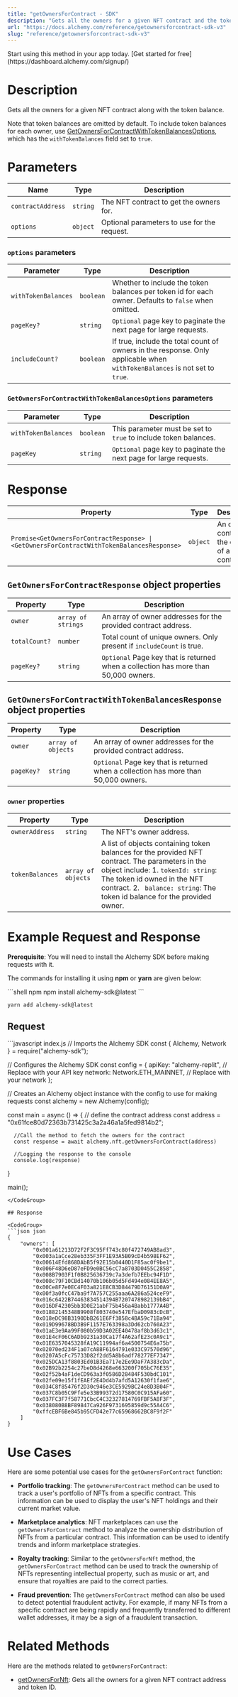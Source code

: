 ```yaml
---
title: "getOwnersForContract - SDK"
description: "Gets all the owners for a given NFT contract and the token balance."
url: "https://docs.alchemy.com/reference/getownersforcontract-sdk-v3"
slug: "reference/getownersforcontract-sdk-v3"
---
```


<Tip title="Don’t have an API key?" icon="star">
  Start using this method in your app today. [Get started for free](https://dashboard.alchemy.com/signup/)
</Tip>

# Description

Gets all the owners for a given NFT contract along with the token balance.

Note that token balances are omitted by default. To include token balances for each owner, use [GetOwnersForContractWithTokenBalancesOptions](#getownersforcontractwithtokenbalancesoptions-parameters), which has the `withTokenBalances` field set to `true`.

# Parameters

| Name              | Type     | Description                                 |
| ----------------- | -------- | ------------------------------------------- |
| `contractAddress` | `string` | The NFT contract to get the owners for.     |
| `options`         | `object` | Optional parameters to use for the request. |

### `options` parameters

| Parameter           | Type      | Description                                                                                                                |
| ------------------- | --------- | -------------------------------------------------------------------------------------------------------------------------- |
| `withTokenBalances` | `boolean` | Whether to include the token balances per token id for each owner. Defaults to `false` when omitted.                       |
| `pageKey?`          | `string`  | `Optional` page key to paginate the next page for large requests.                                                          |
| `includeCount?`     | `boolean` | If true, include the total count of owners in the response. Only applicable when `withTokenBalances` is not set to `true`. |

### `GetOwnersForContractWithTokenBalancesOptions` parameters

| Parameter           | Type      | Description                                                       |
| ------------------- | --------- | ----------------------------------------------------------------- |
| `withTokenBalances` | `boolean` | This parameter must be set to `true` to include token balances.   |
| `pageKey`           | `string`  | `Optional` page key to paginate the next page for large requests. |

# Response

| Property                                                                                   | Type     | Description                                    |
| ------------------------------------------------------------------------------------------ | -------- | ---------------------------------------------- |
| `Promise<GetOwnersForContractResponse> \| <GetOwnersForContractWithTokenBalancesResponse>` | `object` | An object containing the owners of a contract. |

## `GetOwnersForContractResponse` object properties

| Property      | Type               | Description                                                                         |
| ------------- | ------------------ | ----------------------------------------------------------------------------------- |
| `owner`       | `array of strings` | An array of owner addresses for the provided contract address.                      |
| `totalCount?` | `number`           | Total count of unique owners. Only present if `includeCount` is true.               |
| `pageKey?`    | `string`           | `Optional` Page key that is returned when a collection has more than 50,000 owners. |

## `GetOwnersForContractWithTokenBalancesResponse` object properties

| Property   | Type               | Description                                                                         |
| ---------- | ------------------ | ----------------------------------------------------------------------------------- |
| `owner`    | `array of objects` | An array of owner addresses for the provided contract address.                      |
| `pageKey?` | `string`           | `Optional` Page key that is returned when a collection has more than 50,000 owners. |

### `owner` properties

| Property        | Type               | Description                                                                                                                                                                                                                                        |
| --------------- | ------------------ | -------------------------------------------------------------------------------------------------------------------------------------------------------------------------------------------------------------------------------------------------- |
| `ownerAddress`  | `string`           | The NFT's owner address.                                                                                                                                                                                                                           |
| `tokenBalances` | `array of objects` | A list of objects containing token balances for the provided NFT contract. The parameters in the object include: 1. `tokenId: string`: The token id owned in the NFT contract. 2. ` balance: string`: The token id balance for the provided owner. |

# Example Request and Response

**Prerequisite**: You will need to install the Alchemy SDK before making requests with it.

The commands for installing it using **npm** or **yarn** are given below:

<CodeGroup>
  ```shell npm
  npm install alchemy-sdk@latest
  ```

  ```shell yarn
  yarn add alchemy-sdk@latest
  ```
</CodeGroup>

## Request

<CodeGroup>
  ```javascript index.js
  // Imports the Alchemy SDK
  const { Alchemy, Network } = require("alchemy-sdk");

  // Configures the Alchemy SDK
  const config = {
      apiKey: "alchemy-replit", // Replace with your API key
      network: Network.ETH_MAINNET, // Replace with your network
  };

  // Creates an Alchemy object instance with the config to use for making requests
  const alchemy = new Alchemy(config);

  const main = async () => {
      // define the contract address
      const address = "0x61fce80d72363b731425c3a2a46a1a5fed9814b2";

      //Call the method to fetch the owners for the contract
      const response = await alchemy.nft.getOwnersForContract(address)

      //Logging the response to the console
      console.log(response)
  }

  main();
  ```
</CodeGroup>

## Response

<CodeGroup>
  ```json json
  {
      "owners": [
          "0x001a61213D72F2F3C95Ff743c80f472749AB8ad3",
          "0x003a1aCce28eb335F3FF1E93A5B09cD4b598EF62",
          "0x00614Efd868DAbB5f92E15b0440D1F85ac0f9be1",
          "0x006F48D6eD87eFD9e0BC56cC7a8703D0455C2858",
          "0x008B7903F1f0B825636739c7a3defb7EEbc94F1D",
          "0x008c79F10CBd14070b106b05d5Fd494e084EE8A5",
          "0x00Ce8F7e0EC4F03a821E8CB3D84479D76151D0A9",
          "0x00f3a0fcC47ba9f7A757C255aaa6A286a524ceF9",
          "0x016c6422B74463834514394B7207478982139bB4",
          "0x016DF42305bb3D0E21abF75b456a4Babb1777A4B",
          "0x01882145348B9908f803740e547EfbaD0983cDcB",
          "0x018eDC98B3190DbB261E6Ff3858c4BA59c71Ba94",
          "0x019D99678BD3B9F1157E763398a3Dd62cb760A23",
          "0x01aE3e9Aa99F080b59D3A02EE40478af8b3d63c1",
          "0x01E4cF06C6ADb9231a30Ca17f4A62afE23c0A9c1",
          "0x01E6357045328fA19C11994af6a4500754E6a75b",
          "0x02070ed234F1a07cA88F6164791e033C97570d96",
          "0x0207A5cFc75733D82f2dd5A8b6adf78277EF7347",
          "0x025DCA13f8803Ed01B3Ea717e2Ee9DaF7A383cDa",
          "0x02B92b2254c27beD8d4268e663200f705bC76E35",
          "0x02f52b4aF1deCD963a3f0586D28484F530bdC101",
          "0x02fe09e15f1fEAEf2E4Dd4b7afd5A12630f1fae6",
          "0x034C8f85476f2D30c946e3CE5929BC24e8D3B04F",
          "0x037C8b05C9Ffe5e33B99372d17580C0C915AFa60",
          "0x037FC3F7f58771CbcC4C32327814769FBF5A8F3F",
          "0x038080B8BF89847Ca926F9731695859d9c55A4C6",
          "0xffcEBF6Be845b95CFD42e77c65968662BC8F9f2F"
      ]
  }
  ```
</CodeGroup>

# Use Cases

Here are some potential use cases for the `getOwnersForContract` function:

* **Portfolio tracking**: The `getOwnersForContract` method can be used to track a user's portfolio of NFTs from a specific contract. This information can be used to display the user's NFT holdings and their current market value.

* **Marketplace analytics**: NFT marketplaces can use the `getOwnersForContract` method to analyze the ownership distribution of NFTs from a particular contract. This information can be used to identify trends and inform marketplace strategies.

* **Royalty tracking**: Similar to the `getOwnersForNft` method, the `getOwnersForContract` method can be used to track the ownership of NFTs representing intellectual property, such as music or art, and ensure that royalties are paid to the correct parties.

* **Fraud prevention**: The `getOwnersForContract` method can also be used to detect potential fraudulent activity. For example, if many NFTs from a specific contract are being rapidly and frequently transferred to different wallet addresses, it may be a sign of a fraudulent transaction.

# Related Methods

Here are the methods related to `getOwnersForContract`:

* [getOwnersForNft](/reference/getownersfornft-sdk): Gets all the owners for a given NFT contract address and token ID.
